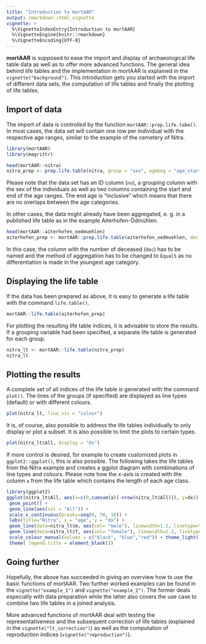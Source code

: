 ```yaml
---
title: "Introduction to mortAAR"
output: rmarkdown::html_vignette
vignette: >
  %\VignetteIndexEntry{Introduction to mortAAR}
  %\VignetteEngine{knitr::rmarkdown}
  %\VignetteEncoding{UTF-8}
---
```


**mortAAR** is supposed to ease the import and display of archaeological life table data as well as to offer more advanced functions. The general idea behind life tables and the implementation in mortAAR is explained in the `vignette("background")`. This introduction gets you started with the import of different data sets, the computation of life tables and finally the plotting of life tables.

## Import of data

The import of data is controlled by the function `mortAAR::prep.life.tabe()`. In most cases, the data set will contain one row per individual with the respective age ranges, similar to the example of the cemetery of Nitra.

```r
library(mortAAR)
library(magrittr)

head(mortAAR::nitra)
nitra_prep <- prep.life.table(nitra, group = "sex", agebeg = "age_start", ageend = "age_end", agerange = "included")
```

Please note that the data set has an ID column (`no`), a grouping column with the sex of the individuals as well as two columns containing the start and end of the age ranges. The end age is "inclusive" which means that there are no overlaps between the age categories.

In other cases, the data might already have been aggregated, e. g. in a published life table as in the example Aiterhofen-Ödmühlen.

```r
head(mortAAR::aiterhofen_oedmuehlen)
aiterhofen_prep <- mortAAR::prep.life.table(aiterhofen_oedmuehlen, dec = "Dx", agebeg = "Alter", method = "Equal5")
```

In this case, the column with the number of deceased (`dec`) has to be named and the method of aggregation has to be changed to `Equal5` as no differentiation is made in the youngest age category.

## Displaying the life table

If the data has been prepared as above, it is easy to generate a life table with the command `life.table()`.

```r
mortAAR::life.table(aiterhofen_prep)
```

For plotting the resulting life table indices, it is advisable to store the results. If a grouping variable had been specified, a separate life table is generated for each group.

```r
nitra_lt <- mortAAR::life.table(nitra_prep)
nitra_lt
```

## Plotting the results

A complete set of all indices of the life table is generated with the command `plot()`. The lines of the groups (if specified) are displayed as line types (default) or with different colours.

```r
plot(nitra_lt, line_vis = "colour")
```

It is, of course, also possible to address the life tables individually to only display or plot a subset. It is also possible to limit the plots to certain types.

```r
plot(nitra_lt$All, display = "dx")
```

If more control is desired, for example to create customized plots in `ggplot2::ggplot()`, this is also possible. The following takes the life tables from the Nitra example and creates a ggplot diagram with combinations of line types and colours. Please note how the x-axis is created with the column `a` from the life table which contains the length of each age class.

```r
library(ggplot2)
ggplot(nitra_lt$All, aes(x=c(0,cumsum(a)[-nrow(nitra_lt$All)]), y=dx)) +
 geom_point() +
 geom_line(aes(col = "All")) +
 scale_x_continuous(breaks=seq(0, 70, 10)) +
 labs(title="Nitra", x = "age", y = "dx") +
 geom_line(data=nitra_lt$m, aes(col= "male"), linewidth=1.2, linetype="dashed") +
 geom_line(data=nitra_lt$f, aes(col= "female"), linewidth=1.2, linetype="dotted") +
 scale_colour_manual(values = c("black", "blue","red")) + theme_light() +
 theme( legend.title = element_blank())
```

## Going further

Hopefully, the above has succeeded in giving an overview how to use the basic functions of mortAAR. Two further worked examples can be found in the `vignette("example_1")` and `vignette("example_2")`. The former deals especially with data preparation while the latter also covers the use case to combine two life tables in a joined analysis.

More advanced functions of mortAAR deal with testing the representativeness and the subsequent correction of life tables (explained in the `vignette("lt_correction")`) as well as the computation of reproduction indices (`vignette("reproduction")`).
